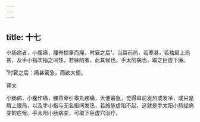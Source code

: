 ```yaml
---
---
---
```

title: 十七
---




小肠病者，小腹痛，腰脊控睾而痛，时窘之后¹，当耳前热，若寒甚，若独肩上热甚，及手小指次指之间热，若脉陷者，此其候也。手太阳病也，取之巨虚下廉。

¹时窘之后：痛甚窘急，而欲大便。

译文

小肠病，小腹作痛，腰背牵引睾丸疼痛，大便窘急，觉得耳前发热或发冷，或只是肩上很热，以及手小指与无名指间发热，若络脉虚陷不起，这就是手太阳小肠经病变的症候。手太阳小肠病变，可取下巨虚穴治疗。